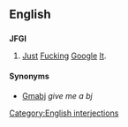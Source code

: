 ==English==

==={{abbreviation}}===
'''JFGI'''

# {{internet}} [[just|Just]] [[fuck|Fuck]]ing [[Google]] [[it|It]].

====Synonyms====
* [[Gmabj]] ''give me a bj''

[[Category:English interjections]]